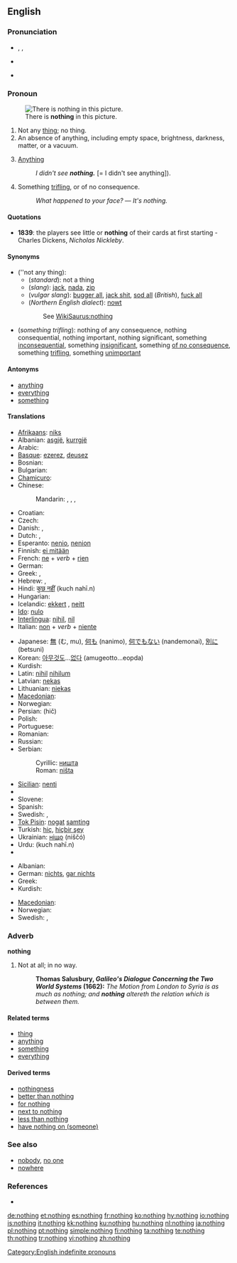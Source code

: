 ==English==
{{wikipedia|dab=Nothing (disambiguation)}}

{{rank|part|off|took|162|nothing|God|three|put}}

===Pronunciation===
* {{enPR|nŭth'ĭng}}, {{IPA|/ˈnʌθɪŋ/}}, {{SAMPA|/"nVTIN/}}
* {{audio|en-us-nothing.ogg|Audio (US)}}
*: {{rhymes|ʌθɪŋ}}
* {{hyphenation|noth|ing}}

===Pronoun===
{{wikipedia}}
{{en-pron}}
[[File:Blanco landscape.svg|thumb|There is '''nothing''' in this picture.]]

# Not any [[thing]]; no thing.
# An absence of anything, including empty space, brightness, darkness, matter, or a vacuum.
# {{slang|in [[double negative]]s}} [[anything|Anything]]
#: ''I didn't see '''nothing.''''' [= I didn't see anything]).
# Something [[trifling]], or of no consequence.<!--"Something" is needed here to make this a pronoun.-->
#: ''What happened to your face?'' &mdash; ''It's nothing.''

====Quotations====
* '''1839''': the players see little or '''nothing''' of their cards at first starting - Charles Dickens, ''Nicholas Nickleby''.

====Synonyms====
* (''not any thing):
** (''standard''): not a thing
** (''slang''): [[jack]], [[nada]], [[zip]]
** (''vulgar slang''): [[bugger all]], [[jack shit]],<!--two words?  hyphenated?--> [[sod all]] (''British''), [[fuck all]]
** (''Northern English dialect''): [[nowt]]
:: See [[WikiSaurus:nothing]]
* (''something trifling''): nothing of any consequence, nothing consequential, nothing important, nothing significant, something [[inconsequential]], something [[insignificant]], something [[of no consequence]], something [[trifling]], something [[unimportant]]

====Antonyms====
* [[anything]]
* [[everything]]
* [[something]]

====Translations====
{{trans-top|not any thing}}
* [[Afrikaans]]: [[niks]]
* Albanian: [[asgjë]], [[kurrgjë]]
* Arabic: {{Arab|[[لا شئ]]}} {{IPAchar|(lā šæy’)}}
* [[Basque]]: [[ezerez]], [[deusez]]
* Bosnian: {{t-|bs|ništa}}
* Bulgarian: {{t+|bg|нищо|tr=ništo}}
* [[Chamicuro]]: {{tø|ccc|kala}}
* Chinese:
*: Mandarin: {{t|cmn|沒什麼|sc=Hani}}, {{t|cmn|没什么|tr=méi shénme|sc=Hani}}, {{t-|cmn|沒事|sc=Hani}}, {{t-|cmn|没事|tr=méishì|sc=Hani}}
* Croatian: {{t-|hr|ništa}}
* Czech: {{t+|cs|nic}}
* Danish: {{t+|da|intet}},  {{t+|da|ingenting}}
* Dutch: {{t+|nl|niets}}, {{t-|nl|niks}}
* Esperanto: [[nenio]], [[nenion]]
* Finnish: [[ei mitään]]
* French: [[ne]] + ''verb'' + [[rien]]
* German: {{t+|de|nichts}}
* Greek: {{t+|el|τίποτε|n|tr=tipote}}, {{t+|el|τίποτα|n|tr=tipota}}
* Hebrew: {{t+|he|שום דבר|alt=שׁוּם דָּבָר}}, {{t+|he|כלום|alt=כְּלוּם}}
* Hindi: [[कुछ नहीं]] (kuch nahī.n)
* Hungarian: {{t+|hu|semmi}}
* Icelandic: [[ekkert]] {{n}}, [[neitt]]
* [[Ido]]: [[nulo]]
* [[Interlingua]]: [[nihil]], [[nil]]
* Italian: [[non#Italian|non]] + ''verb'' + [[niente]]
{{trans-mid}}
* Japanese: [[無]] (む, mu), [[何も]] (nanimo), [[何でもない]] (nandemonai), [[別に]] (betsuni)
* Korean: [[아무것도]]...[[없다]] (amugeotto...eopda)
* Kurdish: {{ku-Arab|[[هیچ]]}}
* Latin: [[nihil]] {{n}} {{indeclinable}} [[nihilum]] {{n}}
* Latvian: [[nekas]]
* Lithuanian: [[niekas]]
* [[Macedonian]]: {{t-|mk|ништо|n|tr=níšto}}
* Norwegian: {{t+|no|ingenting}}
* Persian: {{fa-Arab|[[هیچ]]}} (hič)
* Polish: {{t+|pl|nic}}
* Portuguese: {{t+|pt|nada}}
* Romanian: {{t-|ro|nimic}}
* Russian: {{t+|ru|ничто|tr=ništó}}
* Serbian:
*: Cyrillic: [[ништа]]
*: Roman: [[ništa]]
* [[Sicilian]]: [[nenti]]
* {{trreq|Slovak}}
* Slovene: {{t+|sl|nič}}
* Spanish: {{t+|es|nada}}
* Swedish: {{t+|sv|inget}}, {{t+|sv|ingenting}}
* [[Tok Pisin]]: [[nogat]] [[samting]]
* Turkish: [[hiç]], [[hiçbir şey]]
* Ukrainian: [[ніщо]] (niščó)
* Urdu: {{ur-Arab|[[کچھ نہیں]]}} (kuch nahī.n)
* {{trreq|Vietnamese}}
{{trans-bottom}}

{{trans-top|something trifling}}
* Albanian: {{t+|sq|bosh|xs=Albanian}}
* German: [[nichts]], [[gar nichts]]
* Greek: {{t+|el|τίποτα|n|tr=tipota}}
* Kurdish: {{ku-Arab|[[هیچ]]}}
{{trans-mid}}
* [[Macedonian]]: {{t-|mk|ништо|n|tr=níšto}}
* Norwegian: {{t+|no|ingenting}}
* Swedish: {{t+|sv|inget}}, {{t+|sv|ingenting}}
{{trans-bottom}}

===Adverb===
'''nothing'''

# {{archaic}} Not at all; in no way.
#: '''Thomas Salusbury, ''Galileo's Dialogue Concerning the Two World Systems'' (1662):''' ''The Motion from London to Syria is as much as nothing; and '''nothing''' altereth the relation which is between them.''

====Related terms====
* [[thing]]
* [[anything]]
* [[something]]
* [[everything]]

====Derived terms====
* [[nothingness]]
* [[better than nothing]]
* [[for nothing]]
* [[next to nothing]]
* [[less than nothing]]
* [[have nothing on|have nothing on (someone)]]

===See also===
* [[nobody]], [[no one]]
* [[nowhere]]

===References===
* {{R:OED2}}

[[Category:English indefinite pronouns]]

[[de:nothing]]
[[et:nothing]]
[[es:nothing]]
[[fr:nothing]]
[[ko:nothing]]
[[hy:nothing]]
[[io:nothing]]
[[is:nothing]]
[[it:nothing]]
[[kk:nothing]]
[[ku:nothing]]
[[hu:nothing]]
[[nl:nothing]]
[[ja:nothing]]
[[pl:nothing]]
[[pt:nothing]]
[[simple:nothing]]
[[fi:nothing]]
[[ta:nothing]]
[[te:nothing]]
[[th:nothing]]
[[tr:nothing]]
[[vi:nothing]]
[[zh:nothing]]